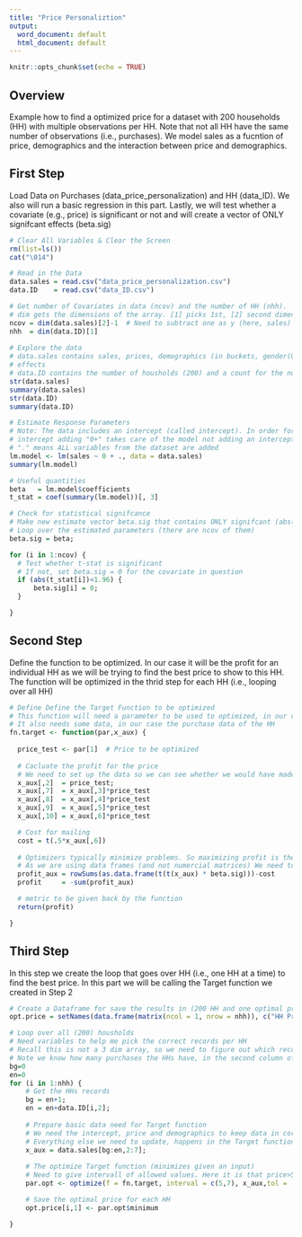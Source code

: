 ---
title: "Price Personaliztion"
output:
  word_document: default
  html_document: default
---

```{r setup, include=FALSE}
knitr::opts_chunk$set(echo = TRUE)
```

## Overview

Example how to find a optimized price for a dataset with 200 households (HH) with multiple observations per HH. Note that not all HH have the same number of observations (i.e., purchases). We model sales as a fucntion of price, demographics and the interaction between price and demographics. 



## First Step

Load Data on Purchases (data_price_personalization) and HH (data_ID). We also will run a basic regression in this part. Lastly, we will test whether a covariate (e.g., price) is significant or not and will create a vector of ONLY signifcant effects (beta.sig)


```{r}

# Clear All Variables & Clear the Screen
rm(list=ls())
cat("\014")

# Read in the Data
data.sales = read.csv("data_price_personalization.csv")
data.ID    = read.csv("data_ID.csv")

# Get number of Covariates in data (ncov) and the number of HH (nhh). 
# dim gets the dimensions of the array. [1] picks 1st, [2] second dimension
ncov = dim(data.sales)[2]-1  # Need to subtract one as y (here, sales) also in data. 
nhh  = dim(data.ID)[1]
  
# Explore the data
# data.sales contains sales, prices, demographics (in buckets, gender(0/1), age (1-7), income(1-8), location(1-3)) as well as the interaction
# effects
# data.ID contains the number of housholds (200) and a count for the number of times the hh are observed in the data
str(data.sales)
summary(data.sales)
str(data.ID)
summary(data.ID)

# Estimate Response Parameters
# Note: The data includes an intercept (called intercept). In order for the lm package not to add a second
# intercept adding "0+" takes care of the model not adding an intercept by itself
# "." means ALL variables from the dataset are added
lm.model <- lm(sales ~ 0 + ., data = data.sales)
summary(lm.model)

# Useful quantities
beta   = lm.model$coefficients
t_stat = coef(summary(lm.model))[, 3] 

# Check for statistical signifcance
# Make new estimate vector beta.sig that contains ONLY signifcant (abs(t_stat)>1.96)
# Loop over the estimated parameters (there are ncov of them)
beta.sig = beta;

for (i in 1:ncov) {
  # Test whether t-stat is significant
  # If not, set beta.sig = 0 for the covariate in question
  if (abs(t_stat[i])<1.96) {
      beta.sig[i] = 0;
  }

}

```



## Second Step

Define the function to be optimized. In our case it will be the profit for an individual HH as we will be trying to find the best price to show to this HH. The function will be optimized in the thrid step for each HH (i.e., looping over all HH)


```{r}

# Define Define the Target Function to be optimized
# This function will need a parameter to be used to optimized, in our case we have only one, price
# It also needs some data, in our case the purchase data of the HH
fn.target <- function(par,x_aux) {
  
  price_test <- par[1]  # Price to be optimized
  
  # Cacluate the profit for the price
  # We need to set up the data so we can see whether we would have made more profits at this price
  x_aux[,2]  = price_test;
  x_aux[,7]  = x_aux[,3]*price_test
  x_aux[,8]  = x_aux[,4]*price_test
  x_aux[,9]  = x_aux[,5]*price_test
  x_aux[,10] = x_aux[,6]*price_test

  # Cost for mailing
  cost = t(.5*x_aux[,6])
    
  # Optimizers typically minimize problems. So maximizing profit is the same as minimizing negative profit
  # As we are using data frames (and not numercial matrices) We need to do the matrix*vector a bit different
  profit_aux = rowSums(as.data.frame(t(t(x_aux) * beta.sig)))-cost
  profit     = -sum(profit_aux)

  # metric to be given back by the function
  return(profit)

}

```



## Third Step

In this step we create the loop that goes over HH (i.e., one HH at a time) to find the best price. In this part we will be calling the Target function we created in Step 2


```{r}

# Create a Dataframe for save the results in (200 HH and one optimal price each)
opt.price = setNames(data.frame(matrix(ncol = 1, nrow = nhh)), c("HH Price"))

# Loop over all (200) housholds
# Need variables to help me pick the correct records per HH
# Recall this is not a 3 dim array, so we need to figure out which records go with which HH
# Note we know how many purchases the HHs have, in the second column of data.ID.
bg=0
en=0
for (i in 1:nhh) {
    # Get the HHs records
    bg = en+1;
    en = en+data.ID[i,2];
    
    # Prepare basic data need for Target function
    # We need the intercept, price and demographics to keep data in correct format
    # Everything else we need to update, happens in the Target function in rows 92-96
    x_aux = data.sales[bg:en,2:7];
  
    # The optimize Target function (minimizes given an input)
    # Need to give intervall of allowed values. Here it is that price>5 and price<7
    par.opt <- optimize(f = fn.target, interval = c(5,7), x_aux,tol = .Machine$double.eps^0.5)

    # Save the optimal price for each HH
    opt.price[i,1] <- par.opt$minimum

}

```

